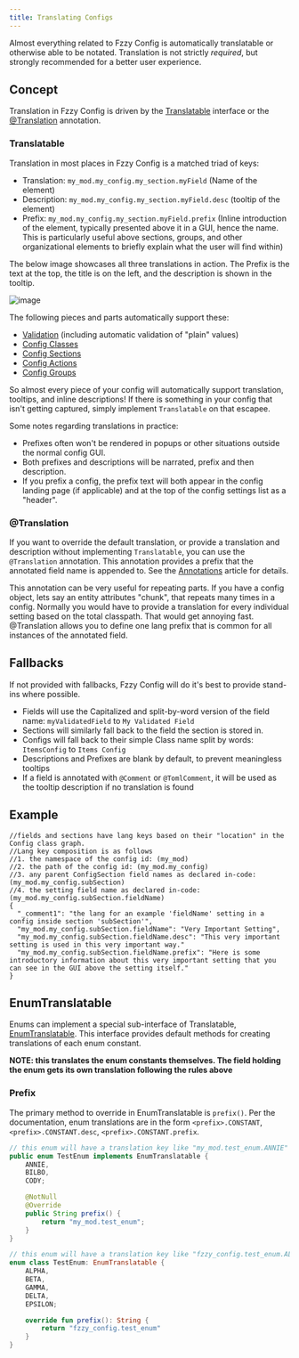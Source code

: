```yaml
---
title: Translating Configs
---
```


Almost everything related to Fzzy Config is automatically translatable or otherwise able to be notated. Translation is not strictly *required*, but strongly recommended for a better user experience.

## Concept
Translation in Fzzy Config is driven by the [Translatable](https://fzzyhmstrs.github.io/fconfig/-fzzy%20-config/me.fzzyhmstrs.fzzy_config.util/-translatable/index.html) interface or the [@Translation](annotations/Translation) annotation.

### Translatable
Translation in most places in Fzzy Config is a matched triad of keys:
* Translation: `my_mod.my_config.my_section.myField` (Name of the element)
* Description: `my_mod.my_config.my_section.myField.desc` (tooltip of the element)
* Prefix: `my_mod.my_config.my_section.myField.prefix` (Inline introduction of the element, typically presented above it in a GUI, hence the name. This is particularly useful above sections, groups, and other organizational elements to briefly explain what the user will find within)

The below image showcases all three translations in action. The Prefix is the text at the top, the title is on the left, and the description is shown in the tooltip.

![image](https://github.com/user-attachments/assets/ac7f8fa4-17e2-4d7e-b9df-fbac178b97dd)


The following pieces and parts automatically support these:
* [Validation](Validation) (including automatic validation of "plain" values)
* [Config Classes](https://fzzyhmstrs.github.io/fconfig/-fzzy%20-config/me.fzzyhmstrs.fzzy_config.config/-config/index.html)
* [Config Sections](https://fzzyhmstrs.github.io/fconfig/-fzzy%20-config/me.fzzyhmstrs.fzzy_config.config/-config-section/index.html)
* [Config Actions](https://fzzyhmstrs.github.io/fconfig/-fzzy%20-config/me.fzzyhmstrs.fzzy_config.config/-config-action/index.html)
* [Config Groups](https://fzzyhmstrs.github.io/fconfig/-fzzy%20-config/me.fzzyhmstrs.fzzy_config.config/-config-group/index.html)

So almost every piece of your config will automatically support translation, tooltips, and inline descriptions! If there is something in your config that isn't getting captured, simply implement `Translatable` on that escapee.

Some notes regarding translations in practice:
* Prefixes often won't be rendered in popups or other situations outside the normal config GUI.
* Both prefixes and descriptions will be narrated, prefix and then description.
* If you prefix a config, the prefix text will both appear in the config landing page (if applicable) and at the top of the config settings list as a "header".

### @Translation
If you want to override the default translation, or provide a translation and description without implementing `Translatable`, you can use the `@Translation` annotation. This annotation provides a prefix that the annotated field name is appended to. See the [Annotations](annotations/Translation) article for details.

This annotation can be very useful for repeating parts. If you have a config object, lets say an entity attributes "chunk", that repeats many times in a config. Normally you would have to provide a translation for every individual setting based on the total classpath. That would get annoying fast. @Translation allows you to define one lang prefix that is common for all instances of the annotated field.

## Fallbacks
If not provided with fallbacks, Fzzy Config will do it's best to provide stand-ins where possible.
* Fields will use the Capitalized and split-by-word version of the field name: `myValidatedField` to `My Validated Field`
* Sections will similarly fall back to the field the section is stored in.
* Configs will fall back to their simple Class name split by words: `ItemsConfig` to `Items Config`
* Descriptions and Prefixes are blank by default, to prevent meaningless tooltips
* If a field is annotated with `@Comment` or `@TomlComment`, it will be used as the tooltip description if no translation is found

## Example

```json5
//fields and sections have lang keys based on their "location" in the Config class graph.
//Lang key composition is as follows
//1. the namespace of the config id: (my_mod)
//2. the path of the config id: (my_mod.my_config)
//3. any parent ConfigSection field names as declared in-code: (my_mod.my_config.subSection)
//4. the setting field name as declared in-code: (my_mod.my_config.subSection.fieldName)
{
  "_comment1": "the lang for an example 'fieldName' setting in a config inside section 'subSection'",
  "my_mod.my_config.subSection.fieldName": "Very Important Setting",
  "my_mod.my_config.subSection.fieldName.desc": "This very important setting is used in this very important way."
  "my_mod.my_config.subSection.fieldName.prefix": "Here is some introductory information about this very important setting that you can see in the GUI above the setting itself."
}
```

## EnumTranslatable
Enums can implement a special sub-interface of Translatable, [EnumTranslatable](https://fzzyhmstrs.github.io/fconfig/-fzzy%20-config/me.fzzyhmstrs.fzzy_config.util/-enum-translatable/index.html). This interface provides default methods for creating translations of each enum constant.

**NOTE: this translates the enum constants themselves. The field holding the enum gets its own translation following the rules above**

### Prefix
The primary method to override in EnumTranslatable is `prefix()`. Per the documentation, enum translations are in the form `<prefix>.CONSTANT`, `<prefix>.CONSTANT.desc`, `<prefix>.CONSTANT.prefix`.

<CodeTabs>

```java !!tabs Java
// this enum will have a translation key like "my_mod.test_enum.ANNIE" etc.
public enum TestEnum implements EnumTranslatable {
    ANNIE,
    BILBO,
    CODY;

    @NotNull
    @Override
    public String prefix() {
        return "my_mod.test_enum";
    }
}
```

```kotlin !!tabs Kotlin
// this enum will have a translation key like "fzzy_config.test_enum.ALPHA" etc.
enum class TestEnum: EnumTranslatable {
    ALPHA,
    BETA,
    GAMMA,
    DELTA,
    EPSILON;

    override fun prefix(): String {
        return "fzzy_config.test_enum"
    }
}
```

</CodeTabs>